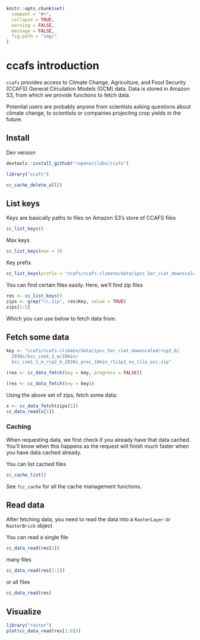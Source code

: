 <!--
%\VignetteEngine{knitr::knitr}
%\VignetteIndexEntry{ccafs introduction}
%\VignetteEncoding{UTF-8}
-->

```r
knitr::opts_chunk$set(
  comment = "#>",
  collapse = TRUE,
  warning = FALSE,
  message = FALSE,
  fig.path = "img/"
)
```

ccafs introduction
==================

`ccafs` provides access to Climate Change, Agriculture, and Food Security (CCAFS)
General Circulation Models (GCM) data. Data is stored in Amazon S3, from
which we provide functions to fetch data.

Potential users are probably anyone from scientists asking questions about climate change, to scientists or companies projecting crop yields in the future.

## Install

Dev version

```r
devtools::install_github("ropenscilabs/ccafs")
```

```r
library("ccafs")
```

```r
cc_cache_delete_all()
```


## List keys

Keys are basically paths to files on Amazon S3's store of CCAFS files

```r
cc_list_keys()
```

Max keys

```r
cc_list_keys(max = 3)
```

Key prefix

```r
cc_list_keys(prefix = "ccafs/ccafs-climate/data/ipcc_5ar_ciat_downscaled/")
```

You can find certain files easily. Here, we'll find zip files

```r
res <- cc_list_keys()
zips <- grep("\\.zip", res$Key, value = TRUE)
zips[1:5]
```

Which you can use below to fetch data from.


## Fetch some data

```r
key <- "ccafs/ccafs-climate/data/ipcc_5ar_ciat_downscaled/rcp2_6/
  2030s/bcc_csm1_1_m/10min/
  bcc_csm1_1_m_rcp2_6_2030s_prec_10min_r1i1p1_no_tile_asc.zip"
```

```r
(res <- cc_data_fetch(key = key, progress = FALSE))
```

```r
(res <- cc_data_fetch(key = key))
```

Using the above set of zips, fetch some data:

```r
x <- cc_data_fetch(zips[1])
cc_data_read(x[1])
```


### Caching

When requesting data, we first check if you already have that data cached.
You'll know when this happens as the request will finish much faster when
you have data cached already.

You can list cached files

```r
cc_cache_list()
```

See `?cc_cache` for all the cache management functions.

## Read data

After fetching data, you need to read the data into a `RasterLayer` or 
`RasterBrick` object

You can read a single file

```r
cc_data_read(res[1])
```

many files

```r
cc_data_read(res[1:2])
```

or all files

```r
cc_data_read(res)
```

## Visualize

```r
library("raster")
plot(cc_data_read(res[1:6]))
```
